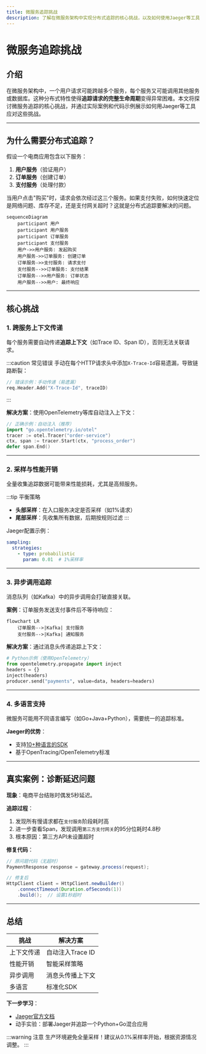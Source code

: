```yaml
---
title: 微服务追踪挑战
description: 了解在微服务架构中实现分布式追踪的核心挑战，以及如何使用Jaeger等工具解决这些问题。适合初学者的实践指南。
---
```


# 微服务追踪挑战

## 介绍

在微服务架构中，一个用户请求可能跨越多个服务，每个服务又可能调用其他服务或数据库。这种分布式特性使得**追踪请求的完整生命周期**变得异常困难。本文将探讨微服务追踪的核心挑战，并通过实际案例和代码示例展示如何用Jaeger等工具应对这些挑战。

---

## 为什么需要分布式追踪？

假设一个电商应用包含以下服务：
1. **用户服务**（验证用户）
2. **订单服务**（创建订单）
3. **支付服务**（处理付款）

当用户点击"购买"时，请求会依次经过这三个服务。如果支付失败，如何快速定位是网络问题、库存不足，还是支付网关超时？这就是分布式追踪要解决的问题。

```mermaid
sequenceDiagram
    participant 用户
    participant 用户服务
    participant 订单服务
    participant 支付服务
    用户->>用户服务: 发起购买
    用户服务->>订单服务: 创建订单
    订单服务->>支付服务: 请求支付
    支付服务-->>订单服务: 支付结果
    订单服务-->>用户服务: 订单状态
    用户服务-->>用户: 最终响应
```

---

## 核心挑战

### 1. 跨服务上下文传递

每个服务需要自动传递**追踪上下文**（如Trace ID、Span ID），否则无法关联请求。

:::caution 常见错误
手动在每个HTTP请求头中添加`X-Trace-Id`容易遗漏，导致链路断裂：
```go
// 错误示例：手动传递（易遗漏）
req.Header.Add("X-Trace-Id", traceID)
```
:::

**解决方案**：使用OpenTelemetry等库自动注入上下文：
```go
// 正确示例：自动注入（推荐）
import "go.opentelemetry.io/otel"
tracer := otel.Tracer("order-service")
ctx, span := tracer.Start(ctx, "process_order")
defer span.End()
```

---

### 2. 采样与性能开销

全量收集追踪数据可能带来性能损耗，尤其是高频服务。

:::tip 平衡策略
- **头部采样**：在入口服务决定是否采样（如1%请求）
- **尾部采样**：先收集所有数据，后期按规则过滤
:::

Jaeger配置示例：
```yaml
sampling:
  strategies:
    - type: probabilistic
      param: 0.01  # 1%采样率
```

---

### 3. 异步调用追踪

消息队列（如Kafka）中的异步调用会打破直接关联。

**案例**：订单服务发送支付事件后不等待响应：
```mermaid
flowchart LR
    订单服务-->|Kafka| 支付服务
    支付服务-->|Kafka| 通知服务
```

**解决方案**：通过消息头传递追踪上下文：
```python
# Python示例（使用OpenTelemetry）
from opentelemetry.propagate import inject
headers = {}
inject(headers)
producer.send("payments", value=data, headers=headers)
```

---

### 4. 多语言支持

微服务可能用不同语言编写（如Go+Java+Python），需要统一的追踪标准。

**Jaeger的优势**：
- 支持[10+种语言的SDK](https://www.jaegertracing.io/docs/latest/client-libraries/)
- 基于OpenTracing/OpenTelemetry标准

---

## 真实案例：诊断延迟问题

**现象**：电商平台结账时偶发5秒延迟。

**追踪过程**：
1. 发现所有慢请求都在`支付服务`阶段耗时高
2. 进一步查看Span，发现调用`第三方支付网关`的95分位耗时4.8秒
3. 根本原因：第三方API未设置超时

**修复代码**：
```java
// 原问题代码（无超时）
PaymentResponse response = gateway.process(request);

// 修复后
HttpClient client = HttpClient.newBuilder()
    .connectTimeout(Duration.ofSeconds(1))
    .build();  // 设置1秒超时
```

---

## 总结

| 挑战 | 解决方案 |
|------|----------|
| 上下文传递 | 自动注入Trace ID |
| 性能开销 | 智能采样策略 |
| 异步调用 | 消息头传播上下文 |
| 多语言 | 标准化SDK |

**下一步学习**：
- [Jaeger官方文档](https://www.jaegertracing.io/docs/latest/)
- 动手实验：部署Jaeger并追踪一个Python+Go混合应用

:::warning 注意
生产环境避免全量采样！建议从0.1%采样率开始，根据资源情况调整。
:::